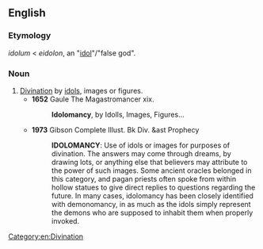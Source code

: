 ==English==

===Etymology===
{{etyl|LL.}} ''idolum'' < {{etyl|grc}} ''eidolon'', an "[[idol]]"/"false god".

===Noun===
{{en-noun|-}}

# [[divination|Divination]] by [[idol]]s, images or figures.
#* '''1652''' Gaule The Magastromancer xix.
#*: '''Idolomancy''', by Idolls, Images, Figures...
#* '''1973''' Gibson Complete Illust. Bk Div. &ast Prophecy
#*: '''IDOLOMANCY''': Use of idols or images for purposes of divination. The answers may come through dreams, by drawing lots, or anything else that believers may attribute to the power of such images. Some ancient oracles belonged in this category, and pagan priests often spoke from within hollow statues to give direct replies to questions regarding the future. In many cases, idolomancy has been closely identified with demonomancy, in as much as the idols simply represent the demons who are supposed to inhabit them when properly invoked.

[[Category:en:Divination]]
